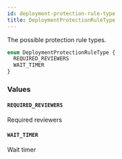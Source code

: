 ```yaml
---
id: deployment-protection-rule-type
title: DeploymentProtectionRuleType
---
```


The possible protection rule types.

```graphql
enum DeploymentProtectionRuleType {
  REQUIRED_REVIEWERS
  WAIT_TIMER
}
```

### Values

#### `REQUIRED_REVIEWERS`

Required reviewers

#### `WAIT_TIMER`

Wait timer
